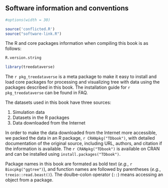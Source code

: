 
## Software information and conventions

```r
#options(width = 30)

source('conflicted.R')
source("software-link.R")
```

The R and core packages information when compiling this book is as follows:

```r
R.version.string

library(treedataverse)
```

The `r pkg_treedataverse` is a meta package to make it easy to install and load core packages for processing and visualizing tree with data using the packages described in this book. The installation guide for `r pkg_treedataverse` can be found in FAQ. 

The datasets used in this book have three sources:

1. Simulation data
2. Datasets in the R packages
3. Data downloaded from the Internet

In order to make the data downloaded from the Internet more accessible, we packed the data in an R package, `r CRANpkg("TDbook")`, with detailed documentation of the original source, including URL, authors, and citation if the information is available. The `r CRANpkg("TDbook")` is available on CRAN and can be installed using `install.packages("TDbook")`. 


Package names in this book are formated as bold text (*e.g.*, `r Biocpkg("ggtree")`), and function names are followed by parentheses (*e.g.*, `treeio::read.beast()`). The doulbe-colon operator (`::`) means accessing an object from a package. 

